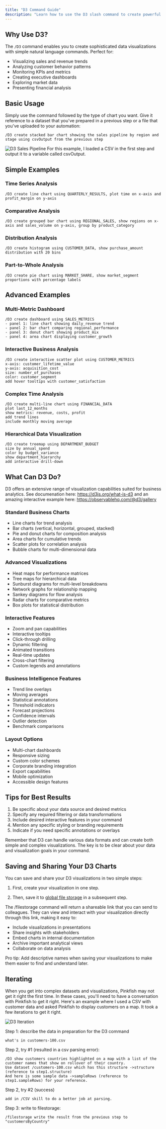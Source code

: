 ```yaml
---
title: "D3 Command Guide"
description: "Learn how to use the D3 slash command to create powerful data visualizations"
---
```


## Why Use D3?

The `/D3` command enables you to create sophisticated data visualizations with simple natural language commands. Perfect for:

- Visualizing sales and revenue trends
- Analyzing customer behavior patterns
- Monitoring KPIs and metrics
- Creating executive dashboards
- Exploring market data
- Presenting financial analysis

## Basic Usage

Simply use the command followed by the type of chart you want. Give it reference to a dataset that you've prepared in a previous step or a file that you've uploaded to your automation:

```
/D3 create stacked bar chart showing the sales pipeline by region and stage using csvOutput from the previous step
```

<img src="/images/examples/d3.pipeline.png" alt="D3 Sales Pipeline" />
For this example, I loaded a CSV in the first step and output it to a variable called csvOutput.

## Simple Examples

### Time Series Analysis
```
/D3 create line chart using QUARTERLY_RESULTS, plot time on x-axis and profit_margin on y-axis
```

### Comparative Analysis
```
/D3 create grouped bar chart using REGIONAL_SALES, show regions on x-axis and sales_volume on y-axis, group by product_category
```

### Distribution Analysis
```
/D3 create histogram using CUSTOMER_DATA, show purchase_amount distribution with 20 bins
```

### Part-to-Whole Analysis
```
/D3 create pie chart using MARKET_SHARE, show market_segment proportions with percentage labels
```

## Advanced Examples

### Multi-Metric Dashboard
```
/D3 create dashboard using SALES_METRICS
- panel 1: line chart showing daily_revenue trend
- panel 2: bar chart comparing regional_performance
- panel 3: donut chart showing product_mix
- panel 4: area chart displaying customer_growth
```

### Interactive Business Analysis
```
/D3 create interactive scatter plot using CUSTOMER_METRICS
x-axis: customer_lifetime_value
y-axis: acquisition_cost
size: number_of_purchases
color: customer_segment
add hover tooltips with customer_satisfaction
```

### Complex Time Analysis
```
/D3 create multi-line chart using FINANCIAL_DATA
plot last_12_months
show metrics: revenue, costs, profit
add trend lines
include monthly moving average
```

### Hierarchical Data Visualization
```
/D3 create treemap using DEPARTMENT_BUDGET
size by annual_spend
color by budget_variance
show department_hierarchy
add interactive drill-down
```

## What Can D3 Do?

D3 offers an extensive range of visualization capabilities suited for business analytics. See documenation here: https://d3js.org/what-is-d3 and an amazing interactive example here: https://observablehq.com/@d3/gallery

### Standard Business Charts
- Line charts for trend analysis
- Bar charts (vertical, horizontal, grouped, stacked)
- Pie and donut charts for composition analysis
- Area charts for cumulative trends
- Scatter plots for correlation analysis
- Bubble charts for multi-dimensional data

### Advanced Visualizations
- Heat maps for performance matrices
- Tree maps for hierarchical data
- Sunburst diagrams for multi-level breakdowns
- Network graphs for relationship mapping
- Sankey diagrams for flow analysis
- Radar charts for comparative metrics
- Box plots for statistical distribution

### Interactive Features
- Zoom and pan capabilities
- Interactive tooltips
- Click-through drilling
- Dynamic filtering
- Animated transitions
- Real-time updates
- Cross-chart filtering
- Custom legends and annotations

### Business Intelligence Features
- Trend line overlays
- Moving averages
- Statistical annotations
- Threshold indicators
- Forecast projections
- Confidence intervals
- Outlier detection
- Benchmark comparisons

### Layout Options
- Multi-chart dashboards
- Responsive sizing
- Custom color schemes
- Corporate branding integration
- Export capabilities
- Mobile optimization
- Accessible design features

## Tips for Best Results

1. Be specific about your data source and desired metrics
2. Specify any required filtering or data transformations
3. Include desired interactive features in your command
4. Mention any specific styling or branding requirements
5. Indicate if you need specific annotations or overlays

Remember that D3 can handle various data formats and can create both simple and complex visualizations. The key is to be clear about your data and visualization goals in your command.

## Saving and Sharing Your D3 Charts

You can save and share your D3 visualizations in two simple steps:

1. First, create your visualization in one step.

2. Then, save it to [global file storage](/slash-commands/filestorage) in a subsequent step.

The /filestorage command will return a shareable link that you can send to colleagues. They can view and interact with your visualization directly through this link, making it easy to:
- Include visualizations in presentations
- Share insights with stakeholders
- Embed charts in internal documentation
- Archive important analytical views
- Collaborate on data analysis

Pro tip: Add descriptive names when saving your visualizations to make them easier to find and understand later.

## Iterating

When you get into complex datasets and visualizations, Pinkfish may not get it right the first time. In these cases, you'll need to have a conversation with Pinkfish to get it right. Here's an example where I used a CSV with customer data and asked Pinkfish to display customers on a map. It took a few iterations to get it right.

<img src="/images/examples/d3.v2.png" alt="D3 Iteration" />

Step 1: describe the data in preparation for the D3 command
```
what's in customers-100.csv 
```

Step 2, try #1 (resulted in a csv parsing error):
```
/D3 show customers countries highlighted on a map with a list of the customer names that show on rollover of their country. 
Use dataset /customers-100.csv which has this structure ->structure (reference to step1.structure) 
And here is some sample data ->sampleRows (reference to step1.sampleRows) for your reference.
```

 
Step 2, try #2 (success)
```
add in /CSV skill to do a better job at parsing. 
```

Step 3: write to filestorage:
```
/filestorage write the result from the previous step to "customersByCountry"
```
